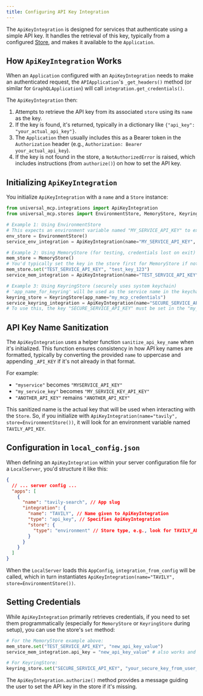 ```yaml
---
title: Configuring API Key Integration
---
```


The `ApiKeyIntegration` is designed for services that authenticate using a simple API key. It handles the retrieval of this key, typically from a configured [Store](/guides/integrations-credentials/secure-credential-storage), and makes it available to the `Application`.

## How `ApiKeyIntegration` Works

When an `Application` configured with an `ApiKeyIntegration` needs to make an authenticated request, the `APIApplication`'s `_get_headers()` method (or similar for `GraphQLApplication`) will call `integration.get_credentials()`.

The `ApiKeyIntegration` then:
1.  Attempts to retrieve the API key from its associated `store` using its `name` as the key.
2.  If the key is found, it's returned, typically in a dictionary like `{"api_key": "your_actual_api_key"}`.
3.  The `Application` then usually includes this as a Bearer token in the `Authorization` header (e.g., `Authorization: Bearer your_actual_api_key`).
4.  If the key is not found in the store, a `NotAuthorizedError` is raised, which includes instructions (from `authorize()`) on how to set the API key.

## Initializing `ApiKeyIntegration`

You initialize `ApiKeyIntegration` with a `name` and a `Store` instance:

```python
from universal_mcp.integrations import ApiKeyIntegration
from universal_mcp.stores import EnvironmentStore, MemoryStore, KeyringStore

# Example 1: Using EnvironmentStore
# This expects an environment variable named "MY_SERVICE_API_KEY" to exist.
env_store = EnvironmentStore()
service_env_integration = ApiKeyIntegration(name="MY_SERVICE_API_KEY", store=env_store)

# Example 2: Using MemoryStore (for testing, credentials lost on exit)
mem_store = MemoryStore()
# You'd typically set the key in the store first for MemoryStore if not prompting:
mem_store.set("TEST_SERVICE_API_KEY", "test_key_123")
service_mem_integration = ApiKeyIntegration(name="TEST_SERVICE_API_KEY", store=mem_store)

# Example 3: Using KeyringStore (securely uses system keychain)
# 'app_name_for_keyring' will be used as the service name in the keychain.
keyring_store = KeyringStore(app_name="my_mcp_credentials")
service_keyring_integration = ApiKeyIntegration(name="SECURE_SERVICE_API_KEY", store=keyring_store)
# To use this, the key "SECURE_SERVICE_API_KEY" must be set in the "my_mcp_credentials" service in your keychain.
```

## API Key Name Sanitization

The `ApiKeyIntegration` uses a helper function `sanitize_api_key_name` when it's initialized. This function ensures consistency in how API key names are formatted, typically by converting the provided `name` to uppercase and appending `_API_KEY` if it's not already in that format.

For example:
*   `"myservice"` becomes `"MYSERVICE_API_KEY"`
*   `"my_service_key"` becomes `"MY_SERVICE_KEY_API_KEY"`
*   `"ANOTHER_API_KEY"` remains `"ANOTHER_API_KEY"`

This sanitized name is the actual key that will be used when interacting with the `Store`. So, if you initialize with `ApiKeyIntegration(name="tavily", store=EnvironmentStore())`, it will look for an environment variable named `TAVILY_API_KEY`.

## Configuration in `local_config.json`

When defining an `ApiKeyIntegration` within your server configuration file for a `LocalServer`, you'd structure it like this:

```json
{
  // ... server config ...
  "apps": [
    {
      "name": "tavily-search", // App slug
      "integration": {
        "name": "TAVILY", // Name given to ApiKeyIntegration
        "type": "api_key", // Specifies ApiKeyIntegration
        "store": {
          "type": "environment" // Store type, e.g., look for TAVILY_API_KEY env var
        }
      }
    }
  ]
}
```
When the `LocalServer` loads this `AppConfig`, `integration_from_config` will be called, which in turn instantiates `ApiKeyIntegration(name="TAVILY", store=EnvironmentStore())`.

## Setting Credentials

While `ApiKeyIntegration` primarily retrieves credentials, if you need to set them programmatically (especially for `MemoryStore` or `KeyringStore` during setup), you can use the store's `set` method:

```python
# For the MemoryStore example above:
mem_store.set("TEST_SERVICE_API_KEY", "new_api_key_value")
service_mem_integration.api_key = "new_api_key_value" # also works and uses the store

# For KeyringStore:
keyring_store.set("SECURE_SERVICE_API_KEY", "your_secure_key_from_user_input")
```
The `ApiKeyIntegration.authorize()` method provides a message guiding the user to set the API key in the store if it's missing.